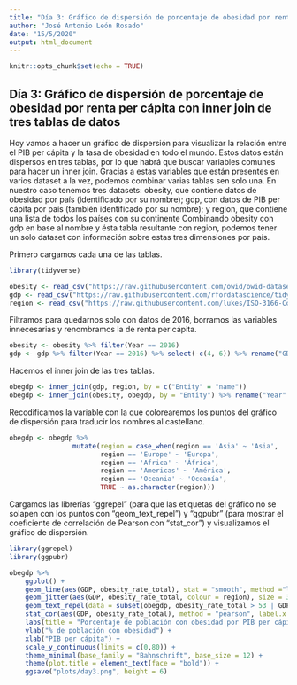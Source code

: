 ```yaml
---
title: "Día 3: Gráfico de dispersión de porcentaje de obesidad por renta per cápita con inner join de tres tablas de datos"
author: "José Antonio León Rosado"
date: "15/5/2020"
output: html_document
---
```


```r
knitr::opts_chunk$set(echo = TRUE)
```

## Día 3: Gráfico de dispersión de porcentaje de obesidad por renta per cápita con inner join de tres tablas de datos

Hoy vamos a hacer un gráfico de dispersión para visualizar la relación entre el PIB per cápita y la tasa de obesidad en todo el mundo. Estos datos están dispersos en tres tablas, por lo que habrá que buscar variables comunes para hacer un inner join. Gracias a estas variables que están presentes en varios dataset a la vez, podemos combinar varias tablas sen solo una. En nuestro caso tenemos tres datasets: obesity, que contiene datos de obesidad por país (identificado por su nombre); gdp, con datos de PIB per cápita por país (también identificado por su nombre); y region, que contiene una lista de todos los países con su continente Combinando obesity con gdp en base al nombre y ésta tabla resultante con region, podemos tener un solo dataset con información sobre estas tres dimensiones por país.

Primero cargamos cada una de las tablas.

```r
library(tidyverse)

obesity <- read_csv("https://raw.githubusercontent.com/owid/owid-datasets/master/datasets/Obesity%20Prevalence%20-%20WHO%20(2019)/Obesity%20Prevalence%20-%20WHO%20(2019).csv")
gdp <- read_csv("https://raw.githubusercontent.com/rfordatascience/tidytuesday/master/data/2019/2019-05-21/per-capita-mismanaged-plastic-waste-vs-gdp-per-capita.csv")
region <- read_csv("https://raw.githubusercontent.com/lukes/ISO-3166-Countries-with-Regional-Codes/master/all/all.csv")
```

Filtramos para quedarnos solo con datos de 2016, borramos las variables innecesarias y renombramos la de renta per cápita.

```r
obesity <- obesity %>% filter(Year == 2016)
gdp <- gdp %>% filter(Year == 2016) %>% select(-c(4, 6)) %>% rename("GDP" = 4)
```

Hacemos el inner join de las tres tablas.

```r
obegdp <- inner_join(gdp, region, by = c("Entity" = "name"))
obegdp <- inner_join(obesity, obegdp, by = "Entity") %>% rename("Year" = 2, "obesity_rate_total" = 3) %>% select(1, 2, 3, 8, 13)
```

Recodificamos la variable con la que colorearemos los puntos del gráfico de dispersión para traducir los nombres al castellano.

```r
obegdp <- obegdp %>%
                mutate(region = case_when(region == 'Asia' ~ 'Asia',
                       region == 'Europe' ~ 'Europa',
                       region == 'Africa' ~ 'África',
                       region == 'Americas' ~ 'América',
                       region == 'Oceania' ~ 'Oceanía',
                       TRUE ~ as.character(region)))
```

Cargamos las librerías "ggrepel" (para que las etiquetas del gráfico no se solapen con los puntos con "geom_text_repel") y "ggpubr" (para mostrar el coeficiente de correlación de Pearson con "stat_cor") y visualizamos el gráfico de dispersión.

```r
library(ggrepel)
library(ggpubr)

obegdp %>% 
    ggplot() +
    geom_line(aes(GDP, obesity_rate_total), stat = "smooth", method ="lm", alpha = 0.3, colour = "black", se = FALSE) +
    geom_jitter(aes(GDP, obesity_rate_total, colour = region), size = 3)+
    geom_text_repel(data = subset(obegdp, obesity_rate_total > 53 | GDP > 50000), aes(GDP, obesity_rate_total, label=Entity), segment.color = NA, vjust = -1, family = "Bahnschrift") +
    stat_cor(aes(GDP, obesity_rate_total), method = "pearson", label.x = 80000, label.y = 75, family = "Bahnschrift") +
    labs(title = "Porcentaje de población con obesidad por PIB per cápita (PPA)", caption = "Fuente: Our World in Data | @jantleon", colour = "Continente") +
    ylab("% de población con obesidad") +
    xlab("PIB per cápita") +
    scale_y_continuous(limits = c(0,80)) +
    theme_minimal(base_family = "Bahnschrift", base_size = 12) +
    theme(plot.title = element_text(face = "bold")) +
    ggsave("plots/day3.png", height = 6)
```